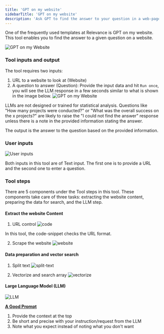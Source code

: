 ```yaml
---
title: 'GPT on my website'
sidebarTitle: 'GPT on my website'
description: 'Ask GPT to find the answer to your question in a web-page'
---
```

One of the frequently used templates at Relevance is GPT on my website.
This tool enables you to find the answer to a given question on a website.

![GPT on my Website](/images/templates/gpt-on-my-website/GPT-on-my-website-form.png)

<Snippet file="how-to-use-a-tool.mdx" />

### Tool inputs and output
The tool requires two inputs: 
1. URL to a website to look at (Website)
2. A question to answer (Question): 
Provide the input data and hit `Run once`, you will see the LLM response in a few seconds
similar to what is shown in the image below.
![GPT on my Website](/images/templates/gpt-on-my-website/GPT-on-my-website-answer.png)

<Tip>LLMs are not designed or trained for statistical analysis. Questions like 
"How many projects were conducted?" or "What was the overall success on the x projects?" 
are likely to raise the "I could not find the answer" response unless there is a note in 
the provided information stating the answer.</Tip>

The output is the answer to the question based on the provided information.

<Snippet file="components/tools/tool-components.mdx" />

### User inputs
![User inputs](/images/templates/gpt-on-my-website/GPT-on-my-website-build-input.png)

Both inputs in this tool are of Text input. The first one is to provide a URL and the second
one to enter a question.
<Snippet file="components/inputs/text-input.mdx" />

### Tool steps
There are 5 components under the Tool steps in this tool. These components take care of three
tasks: extracting the website content, preparing the data for search, and the LLM step.

#### Extract the website Content
1. URL control
![code](/images/templates/gpt-on-my-website/GPT-on-my-website-code.png)
<Snippet file="components/tools/code-javascript.mdx" />
    In this tool, the code-snippet checks the URL format.

2. Scrape the website
![website](/images/templates/gpt-on-my-website/GPT-on-my-website-website-content.png)
<Snippet file="components/tools/extract-website-content.mdx" />

#### Data preparation and vector search
1. Split text
![split-text](/images/templates/gpt-on-my-website/GPT-on-my-website-splittext.png)
<Snippet file="components/tools/split-text.mdx" />

2. Vectorize and search array
![vectorize](/images/templates/gpt-on-my-website/GPT-on-my-website-vectorize.png)
<Snippet file="components/tools/vectorize-and-search.mdx" />

#### Large Language Model (LLM)
![LLM](/images/templates/gpt-on-my-website/GPT-on-my-website-build-llm.png)
<Snippet file="components/tools/llm.mdx" />

**[A Good Prompt](/llms/prompt)**
1. Provide the context at the top
2. Be short and precise with your instruction/request from the LLM
3. Note what you expect instead of noting what you don't want

